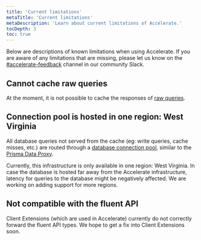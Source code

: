 ```yaml
---
title: 'Current limitations'
metaTitle: 'Current limitations'
metaDescription: 'Learn about current limitations of Accelerate.'
tocDepth: 3
toc: true
---
```


<TopBlock>

Below are descriptions of known limitations when using Accelerate. If you are aware of any limitations that are missing, please let us know on the [#accelerate-feedback](https://prisma.slack.com/archives/C04KTN0V2Q0) channel in our community Slack.

</TopBlock>

## Cannot cache raw queries

At the moment, it is not possible to cache the responses of [raw queries](/docs/concepts/components/prisma-client/raw-database-access).

## Connection pool is hosted in one region: West Virginia

All database queries not served from the cache (eg: write queries, cache misses, etc.) are routed through a [database connection pool](/dataguide/database-tools/connection-pooling#what-is-connection-pooling), similar to the [Prisma Data Proxy](/docs/data-platform/data-proxy).

Currently, this infrastructure is only available in one region: West Virginia. In case the database is hosted far away from the Accelerate infrastructure, latency for queries to the database might be negatively affected. We are working on adding support for more regions.

## Not compatible with the fluent API

Client Extensions (which are used in Accelerate) currently do not correctly forward the fluent API types. We hope to get a fix into Client Extensions soon.
